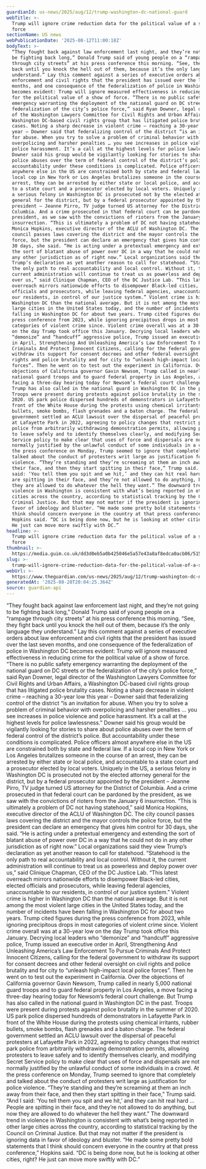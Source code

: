 ```yaml
---
guardianId: us-news/2025/aug/12/trump-washington-dc-national-guard
webTitle: >-
  Trump will ignore crime reduction data for the political value of a show of
  force
sectionName: US news
webPublicationDate: '2025-08-12T11:00:18Z'
bodyText: >-
  “They fought back against law enforcement last night, and they’re not going to
  be fighting back long,” Donald Trump said of young people on a “rampage
  through city streets” at his press conference this morning. “See, they fight
  back until you knock the hell out of them, because it’s the only language they
  understand.” Lay this comment against a series of executive orders about law
  enforcement and civil rights that the president has issued over the last seven
  months, and one consequence of the federalization of police in Washington DC
  becomes evident: Trump will ignore measured effectiveness in reducing crime
  for the political value of a show of force. “There is no public safety
  emergency warranting the deployment of the national guard on DC streets or the
  federalization of the city’s police force,” said Ryan Downer, legal director
  of the Washington Lawyers Committee for Civil Rights and Urban Affairs, a
  Washington DC-based civil rights group that has litigated police brutality
  cases. Noting a sharp decrease in violent crime – reaching a 30-year low this
  year – Downer said that federalizing control of the district “is an invitation
  for abuse. When you try to solve a problem of criminal behavior with
  overpolicing and harsher penalties … you see increases in police violence and
  police harassment. It’s a call at the highest levels for police lawlessness.”
  Downer said his group would be vigilantly looking for stories to share about
  police abuses over the term of federal control of the district’s police. But
  accountability under these conditions is complicated. Police officers almost
  anywhere else in the US are constrained both by state and federal law. If a
  local cop in New York or Los Angeles brutalizes someone in the course of an
  arrest, they can be arrested by either state or local police, and accountable
  to a state court and a prosecutor elected by local voters. Uniquely in the US,
  a serious felony in Washington DC is prosecuted not by the elected attorney
  general for the district, but by a federal prosecutor appointed by the
  president – Jeanne Pirro, TV judge turned US attorney for the District of
  Columbia. And a crime prosecuted in that federal court can be pardoned by the
  president, as we saw with the convictions of rioters from the January 6
  insurrection. “This is ultimately a problem of DC not having statehood,” said
  Monica Hopkins, executive director of the ACLU of Washington DC. The city
  council passes laws covering the district and the mayor controls the police
  force, but the president can declare an emergency that gives him control for
  30 days, she said. “He is acting under a pretextual emergency and extending
  the sort of blatant abuse of power over DC in a way that he could not do in
  any other jurisdiction as of right now.” Local organizations said they view
  Trump’s declaration as yet another reason to call for statehood. “Statehood is
  the only path to real accountability and local control. Without it, the
  current administration will continue to treat us as powerless and deploy power
  over us,” said Clinique Chapman, CEO of the DC Justice Lab. “This latest
  overreach mirrors nationwide efforts to disempower Black-led cities, elected
  officials and prosecutors, while leaving federal agencies, unaccountable to
  our residents, in control of our justice system.” Violent crime is higher in
  Washington DC than the national average. But it is not among the most violent
  large cities in the United States today, and the number of incidents have been
  falling in Washington DC for about two years. Trump cited figures during the
  press conference from 2023, while ignoring precipitous drops in most
  categories of violent crime since. Violent crime overall was at a 30-year low
  on the day Trump took office this January. Decrying local leaders who
  “demonize” and “handcuff” aggressive police, Trump issued an executive order
  in April, Strengthening And Unleashing America’s Law Enforcement To Pursue
  Criminals And Protect Innocent Citizens, calling for the federal government to
  withdraw its support for consent decrees and other federal oversight on civil
  rights and police brutality and for city to “unleash high-impact local police
  forces”. Then he went on to test out the experiment in California. Over the
  objections of California governor Gavin Newsom, Trump called in nearly 5,000
  national guard troops and to guard federal property in Los Angeles, a move
  facing a three-day hearing today for Newsom’s federal court challenge. But
  Trump has also called in the national guard in Washington DC in the past.
  Troops were present during protests against police brutality in the summer of
  2020. US park police dispersed hundreds of demonstrators in Lafayette Park in
  front of the White House during the protests using chemical irritants, rubber
  bullets, smoke bombs, flash grenades and a baton charge. The federal
  government settled an ACLU lawsuit over the dispersal of peaceful protesters
  at Lafayette Park in 2022, agreeing to policy changes that restrict park
  police from arbitrarily withdrawing demonstration permits, allowing protesters
  to leave safely and to identify themselves clearly, and modifying Secret
  Service policy to make clear that uses of force and dispersals are not
  normally justified by the unlawful conduct of some individuals in a crowd. At
  the press conference on Monday, Trump seemed to ignore that completely and
  talked about the conduct of protesters writ large as justification for police
  violence. “They’re standing and they’re screaming at them an inch away from
  their face, and then they start spitting in their face,” Trump said. “And I
  said: ‘You tell them you spit and we hit,’ and they can hit real hard … People
  are spitting in their face, and they’re not allowed to do anything, but now
  they are allowed to do whatever the hell they want.” The downward trend in
  violence in Washington is consistent with what’s being reported in other large
  cities across the country, according to statistical tracking by the Council on
  Criminal Justice. But that may not matter if the president is ignoring data in
  favor of ideology and bluster. “He made some pretty bold statements that I
  think should concern everyone in the country at that press conference,”
  Hopkins said. “DC is being done now, but he is looking at other cities, right?
  He just can move more swiftly with DC.”
headline: >-
  Trump will ignore crime reduction data for the political value of a show of
  force
thumbnail: >-
  https://media.guim.co.uk/dd3d0eb5a0b425046e5a57e43a8af8edca0acb06/515_0_5000_4000/500.jpg
slug: >-
  trump-will-ignore-crime-reduction-data-for-the-political-value-of-a-show-of-force
webUrl: >-
  https://www.theguardian.com/us-news/2025/aug/12/trump-washington-dc-national-guard
generatedAt: '2025-08-28T20:04:25.364Z'
source: guardian-api
---
```

“They fought back against law enforcement last night, and they’re not going to be fighting back long,” Donald Trump said of young people on a “rampage through city streets” at his press conference this morning. “See, they fight back until you knock the hell out of them, because it’s the only language they understand.” Lay this comment against a series of executive orders about law enforcement and civil rights that the president has issued over the last seven months, and one consequence of the federalization of police in Washington DC becomes evident: Trump will ignore measured effectiveness in reducing crime for the political value of a show of force. “There is no public safety emergency warranting the deployment of the national guard on DC streets or the federalization of the city’s police force,” said Ryan Downer, legal director of the Washington Lawyers Committee for Civil Rights and Urban Affairs, a Washington DC-based civil rights group that has litigated police brutality cases. Noting a sharp decrease in violent crime – reaching a 30-year low this year – Downer said that federalizing control of the district “is an invitation for abuse. When you try to solve a problem of criminal behavior with overpolicing and harsher penalties … you see increases in police violence and police harassment. It’s a call at the highest levels for police lawlessness.” Downer said his group would be vigilantly looking for stories to share about police abuses over the term of federal control of the district’s police. But accountability under these conditions is complicated. Police officers almost anywhere else in the US are constrained both by state and federal law. If a local cop in New York or Los Angeles brutalizes someone in the course of an arrest, they can be arrested by either state or local police, and accountable to a state court and a prosecutor elected by local voters. Uniquely in the US, a serious felony in Washington DC is prosecuted not by the elected attorney general for the district, but by a federal prosecutor appointed by the president – Jeanne Pirro, TV judge turned US attorney for the District of Columbia. And a crime prosecuted in that federal court can be pardoned by the president, as we saw with the convictions of rioters from the January 6 insurrection. “This is ultimately a problem of DC not having statehood,” said Monica Hopkins, executive director of the ACLU of Washington DC. The city council passes laws covering the district and the mayor controls the police force, but the president can declare an emergency that gives him control for 30 days, she said. “He is acting under a pretextual emergency and extending the sort of blatant abuse of power over DC in a way that he could not do in any other jurisdiction as of right now.” Local organizations said they view Trump’s declaration as yet another reason to call for statehood. “Statehood is the only path to real accountability and local control. Without it, the current administration will continue to treat us as powerless and deploy power over us,” said Clinique Chapman, CEO of the DC Justice Lab. “This latest overreach mirrors nationwide efforts to disempower Black-led cities, elected officials and prosecutors, while leaving federal agencies, unaccountable to our residents, in control of our justice system.” Violent crime is higher in Washington DC than the national average. But it is not among the most violent large cities in the United States today, and the number of incidents have been falling in Washington DC for about two years. Trump cited figures during the press conference from 2023, while ignoring precipitous drops in most categories of violent crime since. Violent crime overall was at a 30-year low on the day Trump took office this January. Decrying local leaders who “demonize” and “handcuff” aggressive police, Trump issued an executive order in April, Strengthening And Unleashing America’s Law Enforcement To Pursue Criminals And Protect Innocent Citizens, calling for the federal government to withdraw its support for consent decrees and other federal oversight on civil rights and police brutality and for city to “unleash high-impact local police forces”. Then he went on to test out the experiment in California. Over the objections of California governor Gavin Newsom, Trump called in nearly 5,000 national guard troops and to guard federal property in Los Angeles, a move facing a three-day hearing today for Newsom’s federal court challenge. But Trump has also called in the national guard in Washington DC in the past. Troops were present during protests against police brutality in the summer of 2020. US park police dispersed hundreds of demonstrators in Lafayette Park in front of the White House during the protests using chemical irritants, rubber bullets, smoke bombs, flash grenades and a baton charge. The federal government settled an ACLU lawsuit over the dispersal of peaceful protesters at Lafayette Park in 2022, agreeing to policy changes that restrict park police from arbitrarily withdrawing demonstration permits, allowing protesters to leave safely and to identify themselves clearly, and modifying Secret Service policy to make clear that uses of force and dispersals are not normally justified by the unlawful conduct of some individuals in a crowd. At the press conference on Monday, Trump seemed to ignore that completely and talked about the conduct of protesters writ large as justification for police violence. “They’re standing and they’re screaming at them an inch away from their face, and then they start spitting in their face,” Trump said. “And I said: ‘You tell them you spit and we hit,’ and they can hit real hard … People are spitting in their face, and they’re not allowed to do anything, but now they are allowed to do whatever the hell they want.” The downward trend in violence in Washington is consistent with what’s being reported in other large cities across the country, according to statistical tracking by the Council on Criminal Justice. But that may not matter if the president is ignoring data in favor of ideology and bluster. “He made some pretty bold statements that I think should concern everyone in the country at that press conference,” Hopkins said. “DC is being done now, but he is looking at other cities, right? He just can move more swiftly with DC.”

